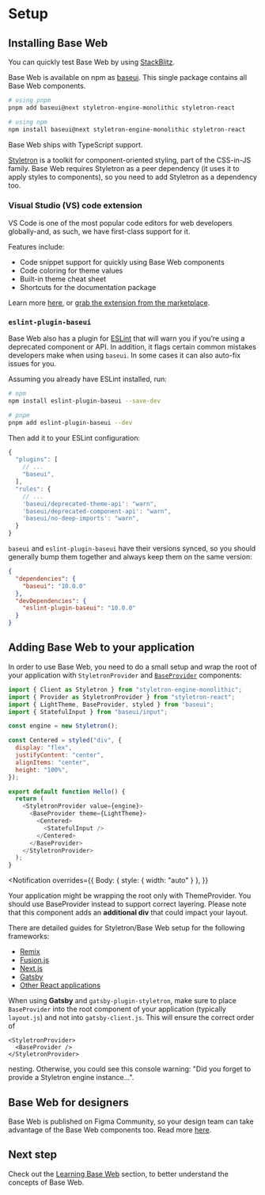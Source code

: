 

# Setup

## Installing Base Web

You can quickly test Base Web by using [StackBlitz](https://baseweb.design/new).

Base Web is available on npm as [baseui](https://npmjs.com/package/baseui). This single
package contains all Base Web components.

```bash
# using pnpm
pnpm add baseui@next styletron-engine-monolithic styletron-react

# using npm
npm install baseui@next styletron-engine-monolithic styletron-react
```

Base Web ships with TypeScript support.

[Styletron](https://www.styletron.org/) is a toolkit for component-oriented styling, part of the CSS-in-JS family. Base Web requires Styletron as a peer dependency (it uses it to apply styles to components), so you need to add Styletron as a dependency too.

### Visual Studio (VS) code extension

VS Code is one of the most popular code editors for web developers globally-and, as such, we have first-class support for it.

Features include:

- Code snippet support for quickly using Base Web components
- Code coloring for theme values
- Built-in theme cheat sheet
- Shortcuts for the documentation package

Learn more [here](https://baseweb.design/blog/vs-code-extension/), or [grab the extension from the marketplace](https://marketplace.visualstudio.com/items?itemName=Uber.baseweb).

### `eslint-plugin-baseui`

Base Web also has a plugin for [ESLint](https://eslint.org/) that will warn you if you’re using a deprecated component or API. In addition, it flags certain common mistakes developers make when using `baseui`. In some cases it can also auto-fix issues for you.

Assuming you already have ESLint installed, run:

```sh
# npm
npm install eslint-plugin-baseui --save-dev

# pnpm
pnpm add eslint-plugin-baseui --dev
```

Then add it to your ESLint configuration:

```js
{
  "plugins": [
    // ...
    "baseui",
  ],
  "rules": {
    // ...
    'baseui/deprecated-theme-api': "warn",
    'baseui/deprecated-component-api': "warn",
    'baseui/no-deep-imports': "warn",
  }
}
```

`baseui` and `eslint-plugin-baseui` have their versions synced, so you should generally bump them together and always keep them on the same version:

```json
{
  "dependencies": {
    "baseui": "10.0.0"
  },
  "devDependencies": {
    "eslint-plugin-baseui": "10.0.0"
  }
}
```

## Adding Base Web to your application

In order to use Base Web, you need to do a small setup and wrap the root of your
application with `StyletronProvider` and [`BaseProvider`](https://baseweb.design/components/base-provider) components:

```javascript
import { Client as Styletron } from "styletron-engine-monolithic";
import { Provider as StyletronProvider } from "styletron-react";
import { LightTheme, BaseProvider, styled } from "baseui";
import { StatefulInput } from "baseui/input";

const engine = new Styletron();

const Centered = styled("div", {
  display: "flex",
  justifyContent: "center",
  alignItems: "center",
  height: "100%",
});

export default function Hello() {
  return (
    <StyletronProvider value={engine}>
      <BaseProvider theme={LightTheme}>
        <Centered>
          <StatefulInput />
        </Centered>
      </BaseProvider>
    </StyletronProvider>
  );
}
```

<Notification
  overrides={{
    Body: { style: { width: "auto" } },
  }}
>
  Your application might be wrapping the root only with ThemeProvider. You
  should use BaseProvider instead to support correct layering. Please note that
  this component adds an <b>additional div</b> that could impact your layout.
</Notification>

There are detailed guides for Styletron/Base Web setup for the following frameworks:

- [Remix](https://github.com/Diggerati/remix-baseweb)
- [Fusion.js](https://www.styletron.org/getting-started/#with-fusionjs)
- [Next.js](https://github.com/tajo/nextjs-baseweb)
- [Gatsby](https://www.styletron.org/getting-started/#with-gatsby)
- [Other React applications](https://www.styletron.org/getting-started/#with-react)

When using **Gatsby** and `gatsby-plugin-styletron`, make sure to place `BaseProvider` into the root component of your application (typically `layout.js`) and not into `gatsby-client.js`. This will ensure the correct order of

```
<StyletronProvider>
  <BaseProvider />
</StyletronProvider>
```

nesting. Otherwise, you could see this console warning: "Did you forget to provide a Styletron engine instance...".

## Base Web for designers

Base Web is published on Figma Community, so your design team can take advantage of the Base Web components too. Read more [here](https://baseweb.design/blog/base-figma-community/).

## Next step

Check out the [Learning Base Web](/getting-started/learn) section, to better understand the concepts of Base Web.
